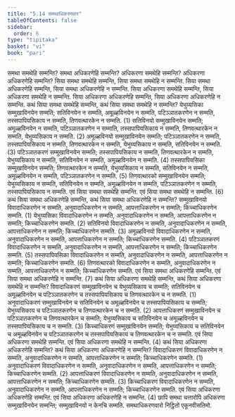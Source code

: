 ```yaml
---
title: "5.14 समथाधिकरणवार"
tableOfContents: false
sidebar:
  order: 6
type: "tipitaka"
basket: "vi"
book: "pari"
---
```



<DynamicBreadcrumb />

<Division number="309" book="pari">

<Paragraph number="1363" book="pari">
समथा समथेहि सम्मन्ति? समथा अधिकरणेहि सम्मन्ति? अधिकरणा समथेहि सम्मन्ति? अधिकरणा अधिकरणेहि सम्मन्ति?
</Paragraph>

<Paragraph number="1364" book="pari">
सिया समथा समथेहि सम्मन्ति, सिया समथा समथेहि न सम्मन्ति. सिया समथा अधिकरणेहि सम्मन्ति, सिया समथा अधिकरणेहि न सम्मन्ति. सिया अधिकरणा समथेहि सम्मन्ति, सिया अधिकरणा समथेहि न सम्मन्ति. सिया अधिकरणा अधिकरणेहि सम्मन्ति, सिया अधिकरणा अधिकरणेहि न सम्मन्ति.
</Paragraph>

</Division>
<Division number="310" book="pari">

<Paragraph number="1365" book="pari">
कथं सिया समथा समथेहि सम्मन्ति, कथं सिया समथा समथेहि न सम्मन्ति? येभुय्यसिका सम्मुखाविनयेन सम्मति; सतिविनयेन न सम्मति, अमूळ्हविनयेन न सम्मति, पटिञ्ञातकरणेन न सम्मति, तस्सपापियसिकाय न सम्मति, तिणवत्थारकेन न सम्मति. (1)
</Paragraph>

<Paragraph number="1366" book="pari">
सतिविनयो सम्मुखाविनयेन सम्मति; अमूळ्हविनयेन न सम्मति, पटिञ्ञातकरणेन न सम्माति, तस्सपापियसिकाय न सम्मति, तिणवत्थारकेन न सम्मति, येभुय्यसिकाय न सम्मति. (2)
</Paragraph>

<Paragraph number="1367" book="pari">
अमूळ्हविनयो सम्मुखाविनयेन सम्मति; पटिञ्ञातकरणेन न सम्मति, तस्सपापियसिकाय न सम्मति, तिणवत्थारकेन न सम्मति, येभुय्यसिकाय न सम्मति, सतिविनयेन न सम्मति. (3)
</Paragraph>

<Paragraph number="1368" book="pari">
पटिञ्ञातकरणं सम्मुखाविनयेन सम्मति; तस्सपापियसिकाय न सम्मति, तिणवत्थारकेन न सम्मति, येभुय्यसिकाय न सम्मति, सतिविनयेन न सम्मति, अमूळ्हविनयेन न सम्मति. (4)
</Paragraph>

<Paragraph number="1369" book="pari">
तस्सपापियसिका सम्मुखाविनयेन सम्मति; तिणवत्थारकेन न सम्मति, येभुय्यसिकाय न सम्मति, सतिविनयेन न सम्मति, अमूळ्हविनयेन न सम्मति, पटिञ्ञातकरणेन न सम्मति. (5)
</Paragraph>

<Paragraph number="1370" book="pari">
तिणवत्थारको सम्मुखाविनयेन सम्मति; येभुय्यसिकाय न सम्मति, सतिविनयेन न सम्मति, अमूळ्हविनयेन न सम्मति, पटिञ्ञातकरणेन न सम्मति, तस्सपापियसिकाय न सम्मति. एवं सिया समथा समथेहि सम्मन्ति. एवं सिया समथा समथेहि न सम्मन्ति. (6)
</Paragraph>

</Division>
<Division number="311" book="pari">

<Paragraph number="1371" book="pari">
कथं सिया समथा अधिकरणेहि सम्मन्ति, कथं सिया समथा अधिकरणेहि न सम्मन्ति? सम्मुखाविनयो विवादाधिकरणेन न सम्मति, अनुवादाधिकरणेन न सम्मति, आपत्ताधिकरणेन न सम्मति; किच्चाधिकरणेन सम्मति. (1)
</Paragraph>

<Paragraph number="1372" book="pari">
येभुय्यसिका विवादाधिकरणेन न सम्मति, अनुवादाधिकरणेन न सम्मति, आपत्ताधिकरणेन न सम्मति; किच्चाधिकरणेन सम्मति. (2)
</Paragraph>

<Paragraph number="1373" book="pari">
सतिविनयो विवादाधिकरणेन न सम्मति, अनुवादाधिकरणेन न सम्मति, आपत्ताधिकरणेन न सम्मति; किच्चाधिकरणेन सम्मति. (3)
</Paragraph>

<Paragraph number="1374" book="pari">
अमूळ्हविनयो विवादाधिकरणेन न सम्मति, अनुवादाधिकरणेन न सम्मति, आपत्ताधिकरणेन न सम्मति; किच्चाधिकरणेन सम्मति. (4)
</Paragraph>

<Paragraph number="1375" book="pari">
पटिञ्ञातकरणं विवादाधिकरणेन न सम्मति, अनुवादाधिकरणेन न सम्मति, आपत्ताधिकरणेन न सम्मति; किच्चाधिकरणेन सम्मति. (5)
</Paragraph>

<Paragraph number="1376" book="pari">
तस्सपापियसिका विवादाधिकरणेन न सम्मति, अनुवादाधिकरणेन न सम्मति, आपत्ताधिकरणेन न सम्मति; किच्चाधिकरणेन सम्मति. (6)
</Paragraph>

<Paragraph number="1377" book="pari">
तिणवत्थारको विवादाधिकरणेन न सम्मति, अनुवादाधिकरणेन न सम्मति, आपत्ताधिकरणेन न सम्मति; किच्चाधिकरणेन सम्मति. एवं सिया समथा अधिकरणेहि सम्मन्ति. एवं सिया समथा अधिकरणेहि न सम्मन्ति. (7)
</Paragraph>

</Division>
<Division number="312" book="pari">

<Paragraph number="1378" book="pari">
कथं सिया अधिकरणा समथेहि सम्मन्ति, कथं सिया अधिकरणा समथेहि न सम्मन्ति? विवादाधिकरणं सम्मुखाविनयेन च येभुय्यसिकाय च सम्मति; सतिविनयेन च अमूळ्हविनयेन च पटिञ्ञातकरणेन च तस्सपापियसिकाय च तिणवत्थारकेन च न सम्मति. (1)
</Paragraph>

<Paragraph number="1379" book="pari">
अनुवादाधिकरणं सम्मुखाविनयेन च सतिविनयेन च अमूळ्हविनयेन च तस्सपापियसिकाय च सम्मति; येभुय्यसिकाय च पटिञ्ञातकरणेन च तिणवत्थारकेन च न सम्मति. (2)
</Paragraph>

<Paragraph number="1380" book="pari">
आपत्ताधिकरणं सम्मुखाविनयेन च पटिञ्ञातकरणेन च तिणवत्थारकेन च सम्मति; येभुय्यसिकाय च सतिविनयेन च अमूळ्हविनयेन च तस्सपापियसिकाय च न सम्मति. (3)
</Paragraph>

<Paragraph number="1381" book="pari">
किच्चाधिकरणं सम्मुखाविनयेन सम्मति; येभुय्यसिकाय च सतिविनयेन च अमूळ्हविनयेन च पटिञ्ञातकरणेन च तस्सपापियसिकाय च तिणवत्थारकेन च न सम्मति. एवं सिया अधिकरणा समथेहि सम्मन्ति. एवं सिया अधिकरणा समथेहि न सम्मन्ति. (4)
</Paragraph>

</Division>
<Division number="313" book="pari">

<Paragraph number="1382" book="pari">
कथं सिया अधिकरणा अधिकरणेहि सम्मन्ति? कथं सिया अधिकरणा अधिकरणेहि न सम्मन्ति? विवादाधिकरणं विवादाधिकरणेन न सम्मति, अनुवादाधिकरणेन न सम्मति, आपत्ताधिकरणेन न सम्मति; किच्चाधिकरणेन सम्मति. (1)
</Paragraph>

<Paragraph number="1383" book="pari">
अनुवादाधिकरणं विवादाधिकरणेन न सम्मति, अनुवादाधिकरणेन न सम्मति, आपत्ताधिकरणेन न सम्मति; किच्चाधिकरणेन सम्मति. (2)
</Paragraph>

<Paragraph number="1384" book="pari">
आपत्ताधिकरणं विवादाधिकरणेन न सम्मति, अनुवादाधिकरणेन न सम्मति, आपत्ताधिकरणेन न सम्मति; किच्चाधिकरणेन सम्मति. (3)
</Paragraph>

<Paragraph number="1385" book="pari">
किच्चाधिकरणं विवादाधिकरणेन न सम्मति, अनुवादाधिकरणेन न सम्मति, आपत्ताधिकरणेन न सम्मति; किच्चाधिकरणेन सम्मति. एवं सिया अधिकरणा अधिकरणेहि सम्मन्ति. एवं सिया अधिकरणा अधिकरणेहि न सम्मन्ति. (4)
</Paragraph>

<Paragraph number="1386" book="pari">
छापि समथा चत्तारोपि अधिकरणा सम्मुखाविनयेन सम्मन्ति; सम्मुखाविनयो न केनचि सम्मति.

</Paragraph>
</Division>

<Paragraph number="1387" type="center" book="pari">
समथाधिकरणवारो निट्ठितो एकूनवीसतिमो.
</Paragraph>